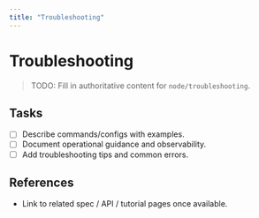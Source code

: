 ```yaml
---
title: "Troubleshooting"
---
```


# Troubleshooting

> TODO: Fill in authoritative content for `node/troubleshooting`.

## Tasks
- [ ] Describe commands/configs with examples.
- [ ] Document operational guidance and observability.
- [ ] Add troubleshooting tips and common errors.

## References
- Link to related spec / API / tutorial pages once available.
